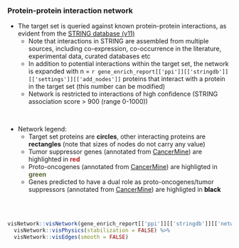 ### Protein-protein interaction network

* The target set is queried against known protein-protein interactions, as evident from the [STRING database (v11)](http://string-db.org)
  * Note that interactions in STRING are assembled from multiple sources, including co-expression, co-occurrence in the literature, experimental data, curated databases etc
  * In addition to potential interactions within the target set, the network is expanded with n = `r gene_enrich_report[['ppi']][['stringdb']][['settings']][['add_nodes']] ` proteins that interact with a protein in the target set (this number can be modified)
  * Network is restricted to interactions of high confidence (STRING association score > 900 (range 0-1000))

<br>

* Network legend:
  * Target set proteins are **circles**, other interacting proteins are **rectangles** (note that sizes of nodes do not carry any value)
  * Tumor suppressor genes (annotated from [CancerMine](https://www.nature.com/articles/s41592-019-0422-y)) are highlighted in <span style="color:firebrick"><b>red</b></span>
  * Proto-oncogenes (annotated from [CancerMine](https://www.nature.com/articles/s41592-019-0422-y)) are highligted in <span style="color:darkolivegreen"><b>green</b></span>
  * Genes predicted to have a dual role as proto-oncogenes/tumor suppressors (annotated from [CancerMine](https://www.nature.com/articles/s41592-019-0422-y)) are highligted in <span style="color:black"><b>black</b></span>
  

<br><br>
```r
visNetwork::visNetwork(gene_enrich_report[['ppi']][['stringdb']][['network']]$nodes, gene_enrich_report[['ppi']][['stringdb']][['network']]$edges) %>%
  visNetwork::visPhysics(stabilization = FALSE) %>%
  visNetwork::visEdges(smooth = FALSE)

```
<br><br>
